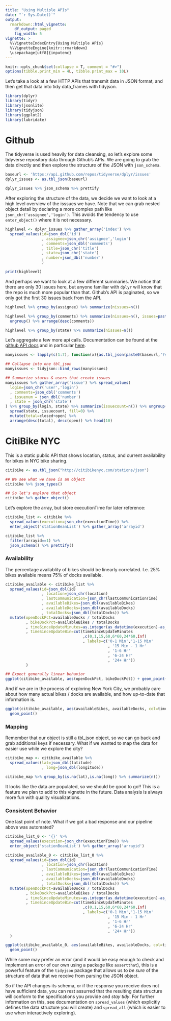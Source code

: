 ```yaml
---
title: "Using Multiple APIs"
date: "`r Sys.Date()`"
output: 
  rmarkdown::html_vignette:
    df_output: paged
    fig_width: 5
vignette: >
  %\VignetteIndexEntry{Using Multiple APIs}
  %\VignetteEngine{knitr::rmarkdown}
  \usepackage[utf8]{inputenc}
---
```


```r
knitr::opts_chunk$set(collapse = T, comment = "#>")
options(tibble.print_min = 4L, tibble.print_max = 10L)
```

Let's take a look at a few HTTP APIs that transmit data in JSON format, and then get that data into tidy data_frames with tidyjson.

```r
library(dplyr)
library(tidyr)
library(jsonlite)
library(tidyjson)
library(ggplot2)
library(lubridate)
```

# Github

The tidyverse is used heavily for data cleansing, so let's explore some tidyverse repository data through Github's APIs.  We are going to grab the data directly and then explore the structure of the JSON with `json_schema`.

```r
baseurl <- 'https://api.github.com/repos/tidyverse/dplyr/issues'
dplyr_issues <- as.tbl_json(baseurl)

dplyr_issues %>% json_schema %>% prettify
```

After exploring the structure of the data, we decide we want to look at a high level overview of the isssues we have.  Note that we can grab nested object detail by declaring a more complex path like `json_chr('assignee','login')`.  This avoids the tendency to use `enter_object()` where it is not necessary.

```r

highlevel <- dplyr_issues %>% gather_array('index') %>% 
  spread_values(id=json_dbl('id')
                , assignee=json_chr('assignee','login')
                , comments=json_dbl('comments')
                , title=json_chr('title')
                , state=json_chr('state')
                , number=json_dbl('number')
                )

print(highlevel)

```

And perhaps we want to look at a few different summaries.  We notice that there are only 30 issues here, but anyone familiar with `dplyr` will know that the repo is much more popular than that.  Github's API is paginated, so we only got the first 30 issues back from the API.

```r

highlevel %>% group_by(assignee) %>% summarize(nissues=n())

highlevel %>% group_by(comments) %>% summarize(nissues=n(), issues=paste(number,collapse=',')) %>% 
  ungroup() %>% arrange(desc(comments))

highlevel %>% group_by(state) %>% summarize(nissues=n())

```

Let's aggregate a few more api calls.  Documentation can be found at the [github API docs](https://developer.github.com/guides/traversing-with-pagination/) and in particular [here](https://developer.github.com/v3/issues/#list-issues).

```r
manyissues <- lapply(c(1:7), function(x){as.tbl_json(paste0(baseurl,'?state=all&per_page=50&page=',x))})

## Collapse into one tbl_json
manyissues <- tidyjson::bind_rows(manyissues)

## Summarize status & users that create issues
manyissues %>% gather_array('issue') %>% spread_values(
  login=json_chr('user','login')
  , comments=json_dbl('comments')
  , issuenum = json_dbl('number')
  , state = json_chr('state')
) %>% group_by(login, state) %>% summarize(issuecount=n()) %>% ungroup() %>%
  spread(state, issuecount, fill=0) %>%
  mutate(total=closed+open) %>%
  arrange(desc(total), desc(open)) %>% head(10)
```

# CitiBike NYC

This is a static public API that shows location, status, and current availability for bikes in NYC bike sharing. 

```r
citibike <- as.tbl_json("http://citibikenyc.com/stations/json")

## We see what we have is an object
citibike %>% json_types()

## So let's explore that object
citibike %>% gather_object()
```

Let's explore the array, but store executionTime for later reference:

```r
citibike_list <- citibike %>% 
  spread_values(execution=json_chr(executionTime)) %>%
  enter_object('stationBeanList') %>% gather_array('arrayid')

citibike_list %>%
  filter(arrayid==1) %>%
  json_schema() %>% prettify()

```
### Availability
The percentage availablity of bikes should be linearly correlated.  I.e. 25% bikes available means 75% of docks available.
```r
citibike_available <- citibike_list %>% 
  spread_values(id=json_dbl(id)
                , location=json_chr(location)
                , lastCommunication=json_chr(lastCommunicationTime)
                , availableBikes=json_dbl(availableBikes)
                , availableDocks=json_dbl(availableDocks)
                , totalDocks=json_dbl(totalDocks)) %>%
  mutate(openDockPct=availableDocks / totalDocks
         , bikeDockPct=availableBikes / totalDocks
         , timeSinceUpdateMinutes=as.integer(as_datetime(execution)-as_datetime(lastCommunication))/60
         , timeSinceUpdateBin=cut(timeSinceUpdateMinutes
                                  ,c(0,1,15,60,6*60,24*60,Inf)
                                  , labels=c('0-1 Min','1-15 Min'
                                             , '15 Min - 1 Hr'
                                             , '1-6 Hr'
                                             , '6-24 Hr'
                                             , '24+ Hr'))
         )

## Expect generally linear behavior
ggplot(citibike_available, aes(openDockPct, bikeDockPct)) + geom_point()
```

And if we are in the process of exploring New York City, we probably care about how many actual bikes / docks are available, and how up-to-date that information is.
```r
ggplot(citibike_available, aes(availableBikes, availableDocks, col=timeSinceUpdateBin)) +
  geom_point()

```

### Mapping
Remember that our object is still a tbl_json object, so we can go back and grab additional keys if necessary.  What if we wanted to map the data for easier use while we explore the city?
```r
citibike_map <- citibike_available %>%
  spread_values(lat=json_dbl(latitude)
                , long=json_dbl(longitude))

citibike_map %>% group_by(is.na(lat),is.na(long)) %>% summarize(n())
```

It looks like the data are populated, so we should be good to go!!  This is a feature we plan to add to this vignette in the future.  Data analysis is always more fun with quality visualizations.

### Consistent Behavior

One last point of note.  What if we got a bad response and our pipeline above was automated?

```r
citibike_list_0 <- '{}' %>% 
  spread_values(execution=json_chr(executionTime)) %>%
  enter_object('stationBeanList') %>% gather_array('arrayid')

citibike_available_0 <- citibike_list_0 %>% 
  spread_values(id=json_dbl(id)
                , location=json_chr(location)
                , lastCommunication=json_chr(lastCommunicationTime)
                , availableBikes=json_dbl(availableBikes)
                , availableDocks=json_dbl(availableDocks)
                , totalDocks=json_dbl(totalDocks)) %>%
  mutate(openDockPct=availableDocks / totalDocks
         , bikeDockPct=availableBikes / totalDocks
         , timeSinceUpdateMinutes=as.integer(as_datetime(execution)-as_datetime(lastCommunication))/60
         , timeSinceUpdateBin=cut(timeSinceUpdateMinutes
                                  ,c(0,1,15,60,6*60,24*60,Inf)
                                  , labels=c('0-1 Min','1-15 Min'
                                             , '15 Min - 1 Hr'
                                             , '1-6 Hr'
                                             , '6-24 Hr'
                                             , '24+ Hr'))
  )

ggplot(citibike_available_0, aes(availableBikes, availableDocks, col=timeSinceUpdateBin)) +
  geom_point()
```

While some may prefer an error (and it would be easy enough to check and implement an error of our own using a package like `assertthat`), this is a powerful feature of the `tidyjson` package that allows us to _be sure_ of the structure of data that we receive from parsing the JSON object.  

So if the API changes its schema, or if the response you receive does not have sufficient data, you can rest assurred that the resulting data structure will conform to the specifications you provide and _stay tidy_.  For further information on this, see documentation on `spread_values` (which explicitly defines the data structure you will create) and `spread_all` (which is easier to use when interactively exploring).
